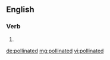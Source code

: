 ==English==

===Verb===
{{head|en}}

# {{en-past of|pollinate}}

[[de:pollinated]]
[[mg:pollinated]]
[[vi:pollinated]]